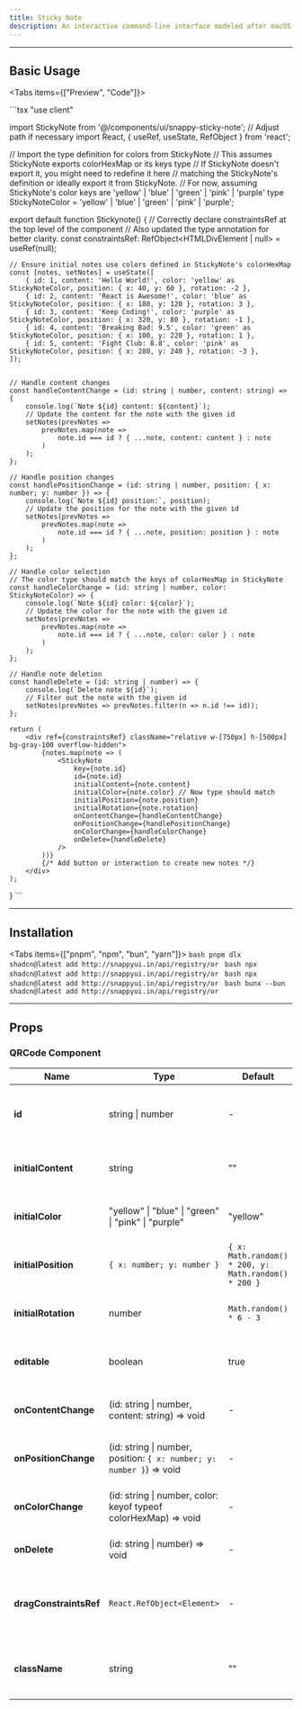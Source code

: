```yaml
---
title: Sticky Note
description: An interactive command-line interface modeled after macOS Terminal. Great for demos.
---
```




---

## Basic Usage

<Tabs items={["Preview", "Code"]}>
  <Tab value="Preview">
      <Stickynote />
  </Tab>

  <Tab value="Code">
    ```tsx
        "use client"

import StickyNote from '@/components/ui/snappy-sticky-note'; // Adjust path if necessary
import React, { useRef, useState, RefObject } from 'react';

// Import the type definition for colors from StickyNote
// This assumes StickyNote exports colorHexMap or its keys type
// If StickyNote doesn't export it, you might need to redefine it here
// matching the StickyNote's definition or ideally export it from StickyNote.
// For now, assuming StickyNote's color keys are 'yellow' | 'blue' | 'green' | 'pink' | 'purple'
type StickyNoteColor = 'yellow' | 'blue' | 'green' | 'pink' | 'purple';

export default function Stickynote() {
    // Correctly declare constraintsRef at the top level of the component
    // Also updated the type annotation for better clarity.
    const constraintsRef: RefObject<HTMLDivElement | null> = useRef<HTMLDivElement>(null);

    // Ensure initial notes use colors defined in StickyNote's colorHexMap
    const [notes, setNotes] = useState([
        { id: 1, content: 'Hello World!', color: 'yellow' as StickyNoteColor, position: { x: 40, y: 60 }, rotation: -2 },
        { id: 2, content: 'React is Awesome!', color: 'blue' as StickyNoteColor, position: { x: 180, y: 120 }, rotation: 3 },
        { id: 3, content: 'Keep Coding!', color: 'purple' as StickyNoteColor, position: { x: 320, y: 80 }, rotation: -1 },
        { id: 4, content: 'Breaking Bad: 9.5', color: 'green' as StickyNoteColor, position: { x: 100, y: 220 }, rotation: 1 },
        { id: 5, content: 'Fight Club: 8.8', color: 'pink' as StickyNoteColor, position: { x: 280, y: 240 }, rotation: -3 },
    ]);


    // Handle content changes
    const handleContentChange = (id: string | number, content: string) => {
        console.log(`Note ${id} content: ${content}`);
        // Update the content for the note with the given id
        setNotes(prevNotes =>
            prevNotes.map(note =>
                note.id === id ? { ...note, content: content } : note
            )
        );
    };

    // Handle position changes
    const handlePositionChange = (id: string | number, position: { x: number; y: number }) => {
        console.log(`Note ${id} position:`, position);
        // Update the position for the note with the given id
        setNotes(prevNotes =>
            prevNotes.map(note =>
                note.id === id ? { ...note, position: position } : note
            )
        );
    };

    // Handle color selection
    // The color type should match the keys of colorHexMap in StickyNote
    const handleColorChange = (id: string | number, color: StickyNoteColor) => {
        console.log(`Note ${id} color: ${color}`);
        // Update the color for the note with the given id
        setNotes(prevNotes =>
            prevNotes.map(note =>
                note.id === id ? { ...note, color: color } : note
            )
        );
    };

    // Handle note deletion
    const handleDelete = (id: string | number) => {
        console.log(`Delete note ${id}`);
        // Filter out the note with the given id
        setNotes(prevNotes => prevNotes.filter(n => n.id !== id));
    };

    return (
        <div ref={constraintsRef} className="relative w-[750px] h-[500px] bg-gray-100 overflow-hidden">
            {notes.map(note => (
                <StickyNote
                    key={note.id}
                    id={note.id}
                    initialContent={note.content}
                    initialColor={note.color} // Now type should match
                    initialPosition={note.position}
                    initialRotation={note.rotation}
                    onContentChange={handleContentChange}
                    onPositionChange={handlePositionChange}
                    onColorChange={handleColorChange}
                    onDelete={handleDelete}
                />
            ))}
            {/* Add button or interaction to create new notes */}
        </div>
    );
}
    ```
  </Tab>
</Tabs>

---

## Installation

<Tabs items={["pnpm", "npm", "bun", "yarn"]}>
  <Tab value="pnpm">
    ```bash
    pnpm dlx shadcn@latest add http://snappyui.in/api/registry/or
    ```
  </Tab>
  <Tab value="npm">
    ```bash
    npx shadcn@latest add http://snappyui.in/api/registry/or
    ```
  </Tab>
  <Tab value="yarn">
    ```bash
    npx shadcn@latest add http://snappyui.in/api/registry/or
    ```
  </Tab>
  <Tab value="bun">
    ```bash
    bunx --bun shadcn@latest add http://snappyui.in/api/registry/or
    ```
  </Tab>
</Tabs>

---

## Props



### QRCode Component


| **Name**               | **Type**                                          | **Default**                                       | **Description**                                                                  |
| ---------------------- | ------------------------------------------------- | ------------------------------------------------- | -------------------------------------------------------------------------------- |
| **id**                 | string \| number                                  | -                                                 | Unique identifier for the sticky note (required)                                 |
| **initialContent**     | string                                            | ""                                                | Initial text content displayed in the note                                       |
| **initialColor**       | "yellow" \| "blue" \| "green" \| "pink" \| "purple" | "yellow"                                          | Initial background color of the note                                             |
| **initialPosition**    | `{ x: number; y: number }`                          | `{ x: Math.random() * 200, y: Math.random() * 200 }` | Initial position coordinates for the note                                        |
| **initialRotation**    | number                                            | `Math.random() * 6 - 3`                           | Initial rotation angle in degrees                                                |
| **editable**           | boolean                                           | true                                              | Whether the note content can be edited                                           |
| **onContentChange**    | (id: string \| number, content: string) => void   | -                                                 | Callback when note content changes                                               |
| **onPositionChange**   | (id: string \| number, position: `{ x: number; y: number }`) => void | -                               | Callback when note position changes                                              |
| **onColorChange**      | (id: string \| number, color: keyof typeof colorHexMap) => void | -                                  | Callback when note color changes                                                 |
| **onDelete**           | (id: string \| number) => void                    | -                                                 | Callback when note is deleted                                                    |
| **dragConstraintsRef** | `React.RefObject<Element> `                         | -                                                 | Reference to constrain dragging within a specific element                        |
| **className**          | string                                            | ""                                                | Additional CSS classes to apply to the note                                      |
